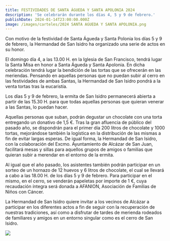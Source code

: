 ```yaml
---
title: FESTIVIDADES DE SANTA ÁGUEDA Y SANTA APOLONIA 2024
description: 'Se celebrarán durante los días 4, 5 y 9 de febrero.'
publishDate: 2024-01-14T23:00:00.000Z
image: /images/carteles/2024 SANTA AGUEDA Y SANTA APOLONIA.png
---
```


Con motivo de la festividad de Santa Águeda y Santa Polonia los días 5 y 9 de febrero, la Hermandad de San Isidro ha organizado una serie de actos en su honor.

El domingo día 4, a las 13.00 H. en la Iglesia de San Francisco, tendrá lugar la Santa Misa en honor a Santa Águeda y Santa Apolonia. En dicha celebración tendrá lugar la bendición de las tortas que se ofrecerán en las meriendas. Pensando en aquellas personas que no puedan subir al cerro en las festividades de ambas Santas, la Hermandad de San Isidro pondrá a la venta tortas tras la eucaristía.

Los días 5 y 9 de febrero, la ermita de San Isidro permanecerá abierta a partir de las 15.30 H. para que todas aquellas personas que quieran venerar a las Santas, lo puedan hacer.

Aquellas personas que suban, podrán degustar un chocolate con una torta entregando un donativo de 1,5 €.
Tras la gran afluencia de público del pasado año, se dispondrán para el primer día 200 litros de chocolate y 1000 tortas, mejorándose también la logística en la distribución de las mismas a fin de evitar largas esperas. De igual forma, la Hermandad de San Isidro, con la colaboración del Excmo. Ayuntamiento de Alcázar de San Juan, facilitará mesas y sillas para aquellos grupos de amigos o familias que quieran subir a merendar en el entorno de la ermita.

Al igual que el año pasado, los asistentes también podrán participar en un sorteo de un hornazo de 12 huevos y 6 litros de chocolate, el cual se llevará a cabo a las 18.00 H. de los días 5 y 9 de febrero. Para participar en el mismo, en el cerro, se venderán papeletas por importe de 1 €, cuya recaudación íntegra será donada a AFANION, Asociación de Familias de Niños con Cáncer.

La Hermandad de San Isidro quiere invitar a los vecinos de Alcázar a participar en los diferentes actos a fin de seguir con la recuperación de nuestras tradiciones, así como a disfrutar de tardes de merienda rodeados de familiares y amigos en un entorno singular como es el cerro de San Isidro.

![](</images/carteles/2024 SANTA AGUEDA Y SANTA APOLONIA.png>)
